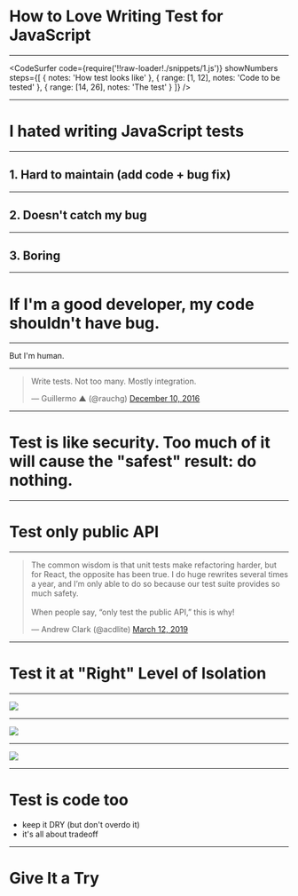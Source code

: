 

<Head>
  <title>How to Love Writing Test for JavaScript</title>
</Head>


# How to Love Writing Test for JavaScript

---

<CodeSurfer
  code={require('!!raw-loader!./snippets/1.js')}
  showNumbers
  steps={[
    { notes: 'How test looks like' },
    { range: [1, 12], notes: 'Code to be tested' },
    { range: [14, 26], notes: 'The test' }
  ]}
/>

---

# I hated writing JavaScript tests

---

## 1. Hard to maintain (add code + bug fix)

---

## 2. Doesn't catch my bug

---

## 3. Boring

---

# If I'm a good developer, my code shouldn't have bug.

---

But I'm human.

---

<blockquote className="twitter-tweet">
  <p lang="en" dir="ltr">
    Write tests. Not too many. Mostly integration.
  </p>
  &mdash; Guillermo ▲ (@rauchg) <a href="https://twitter.com/rauchg/status/807626710350839808?ref_src=twsrc%5Etfw">December 10, 2016</a>
</blockquote>

---

# Test is like security. Too much of it will cause the "safest" result: do nothing.

---

# Test only public API

---

<blockquote className="twitter-tweet">
  <p lang="en" dir="ltr">
    The common wisdom is that unit tests make refactoring harder, but for React,
    the opposite has been true. I do huge rewrites several times a year, and I’m
    only able to do so because our test suite provides so much safety.
    <br />
    <br />
    When people say, “only test the public API,” this is why!
  </p>
  &mdash; Andrew Clark (@acdlite)
  <a href="https://twitter.com/acdlite/status/1105318434085040128?ref_src=twsrc%5Etfw">
    March 12, 2019
  </a>
</blockquote>

---

# Test it at "Right" Level of Isolation

---

<Image src="images/testing_pyramid.png" />

---

<Image src="images/testing_pyramid_with_tradeoff.png" />

---

<Image src="images/man_push_up.gif" />

---

# Test is code too

- keep it DRY (but don't overdo it)
- it's all about tradeoff

---


# Give It a Try

<Scripts scriptSrc="https://platform.twitter.com/widgets.js" />
